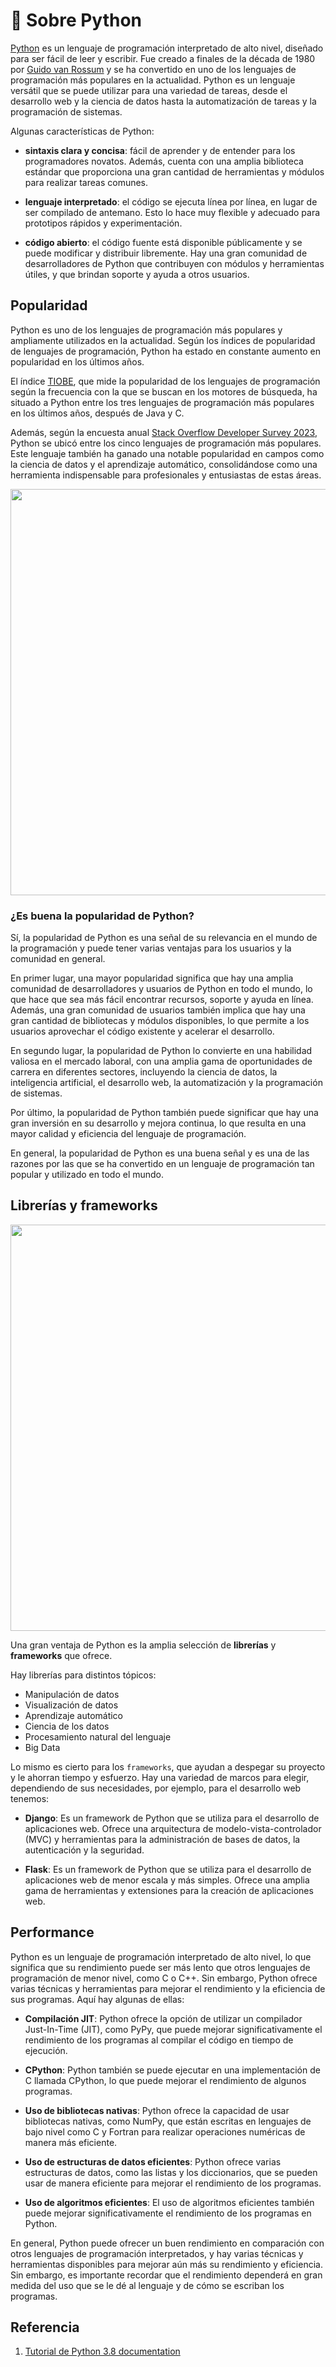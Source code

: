 # 🐍 Sobre Python

[Python](https://www.python.org/) es un lenguaje de programación interpretado de alto nivel, diseñado para ser fácil de leer y escribir. Fue creado a finales de la década de 1980 por [Guido van Rossum](https://en.wikipedia.org/wiki/Guido_van_Rossum) y se ha convertido en uno de los lenguajes de programación más populares en la actualidad. Python es un lenguaje versátil que se puede utilizar para una variedad de tareas, desde el desarrollo web y la ciencia de datos hasta la automatización de tareas y la programación de sistemas.

Algunas características de Python:

* **sintaxis clara y concisa**: fácil de aprender y de entender para los programadores novatos. Además, cuenta con una amplia biblioteca estándar que proporciona una gran cantidad de herramientas y módulos para realizar tareas comunes.

* **lenguaje interpretado**: el código se ejecuta línea por línea, en lugar de ser compilado de antemano. Esto lo hace muy flexible y adecuado para prototipos rápidos y experimentación.

* **código abierto**: el código fuente está disponible públicamente y se puede modificar y distribuir libremente. Hay una gran comunidad de desarrolladores de Python que contribuyen con módulos y herramientas útiles, y que brindan soporte y ayuda a otros usuarios.

## Popularidad

Python es uno de los lenguajes de programación más populares y ampliamente utilizados en la actualidad. Según los índices de popularidad de lenguajes de programación, Python ha estado en constante aumento en popularidad en los últimos años.

El índice [TIOBE](https://www.tiobe.com/tiobe-index/), que mide la popularidad de los lenguajes de programación según la frecuencia con la que se buscan en los motores de búsqueda, ha situado a Python entre los tres lenguajes de programación más populares en los últimos años, después de Java y C.

Además, según la encuesta anual [Stack Overflow Developer Survey 2023](https://insights.stackoverflow.com/survey/2023), Python se ubicó entre los cinco lenguajes de programación más populares. Este lenguaje también ha ganado una notable popularidad en campos como la ciencia de datos y el aprendizaje automático, consolidándose como una herramienta indispensable para profesionales y entusiastas de estas áreas.

<center><img src="../images/survey_stackoverflow.png" width = "650"></center>



### ¿Es buena la popularidad de Python?

Sí, la popularidad de Python es una señal de su relevancia en el mundo de la programación y puede tener varias ventajas para los usuarios y la comunidad en general.

En primer lugar, una mayor popularidad significa que hay una amplia comunidad de desarrolladores y usuarios de Python en todo el mundo, lo que hace que sea más fácil encontrar recursos, soporte y ayuda en línea. Además, una gran comunidad de usuarios también implica que hay una gran cantidad de bibliotecas y módulos disponibles, lo que permite a los usuarios aprovechar el código existente y acelerar el desarrollo.

En segundo lugar, la popularidad de Python lo convierte en una habilidad valiosa en el mercado laboral, con una amplia gama de oportunidades de carrera en diferentes sectores, incluyendo la ciencia de datos, la inteligencia artificial, el desarrollo web, la automatización y la programación de sistemas.

Por último, la popularidad de Python también puede significar que hay una gran inversión en su desarrollo y mejora continua, lo que resulta en una mayor calidad y eficiencia del lenguaje de programación.

En general, la popularidad de Python es una buena señal y es una de las razones por las que se ha convertido en un lenguaje de programación tan popular y utilizado en todo el mundo.

## Librerías y frameworks

<center><img src="../images/python_landscape.jpg" width = "650"></center>


Una gran ventaja de Python es la amplia selección de **librerías** y **frameworks** que ofrece.

Hay librerías para distintos tópicos:

* Manipulación de datos
* Visualización de datos
* Aprendizaje automático
* Ciencia de los datos
* Procesamiento natural del lenguaje
* Big Data

Lo mismo es cierto para los `frameworks`, que ayudan a despegar su proyecto y le ahorran tiempo y esfuerzo. Hay una variedad de marcos para elegir, dependiendo de sus necesidades, por ejemplo, para el desarrollo web tenemos:

* **Django**: Es un framework de Python que se utiliza para el desarrollo de aplicaciones web. Ofrece una arquitectura de modelo-vista-controlador (MVC) y herramientas para la administración de bases de datos, la autenticación y la seguridad.

* **Flask**: Es un framework de Python que se utiliza para el desarrollo de aplicaciones web de menor escala y más simples. Ofrece una amplia gama de herramientas y extensiones para la creación de aplicaciones web.

## Performance

Python es un lenguaje de programación interpretado de alto nivel, lo que significa que su rendimiento puede ser más lento que otros lenguajes de programación de menor nivel, como C o C++. Sin embargo, Python ofrece varias técnicas y herramientas para mejorar el rendimiento y la eficiencia de sus programas. Aquí hay algunas de ellas:

* **Compilación JIT**: Python ofrece la opción de utilizar un compilador Just-In-Time (JIT), como PyPy, que puede mejorar significativamente el rendimiento de los programas al compilar el código en tiempo de ejecución.

* **CPython**: Python también se puede ejecutar en una implementación de C llamada CPython, lo que puede mejorar el rendimiento de algunos programas.

* **Uso de bibliotecas nativas**: Python ofrece la capacidad de usar bibliotecas nativas, como NumPy, que están escritas en lenguajes de bajo nivel como C y Fortran para realizar operaciones numéricas de manera más eficiente.

* **Uso de estructuras de datos eficientes**: Python ofrece varias estructuras de datos, como las listas y los diccionarios, que se pueden usar de manera eficiente para mejorar el rendimiento de los programas.

* **Uso de algoritmos eficientes**: El uso de algoritmos eficientes también puede mejorar significativamente el rendimiento de los programas en Python.

En general, Python puede ofrecer un buen rendimiento en comparación con otros lenguajes de programación interpretados, y hay varias técnicas y herramientas disponibles para mejorar aún más su rendimiento y eficiencia. Sin embargo, es importante recordar que el rendimiento dependerá en gran medida del uso que se le dé al lenguaje y de cómo se escriban los programas.

## Referencia

1. [Tutorial de Python 3.8 documentation](https://docs.python.org/es/3.8/tutorial/index.html)